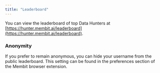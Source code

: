 ```yaml
---
title: "Leaderboard"
---
```


You can view the leaderboard of top Data Hunters at [https://hunter.membit.ai/leaderboard](https://hunter.membit.ai/leaderboard).

### Anonymity

If you prefer to remain anonymous, you can hide your username from the public leaderboard. This setting can be found in the preferences section of the Membit browser extension.
